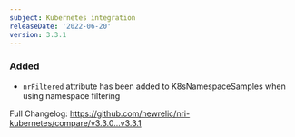 ```yaml
---
subject: Kubernetes integration
releaseDate: '2022-06-20'
version: 3.3.1
---
```


### Added
 - `nrFiltered` attribute has been added to K8sNamespaceSamples when using namespace filtering

Full Changelog: https://github.com/newrelic/nri-kubernetes/compare/v3.3.0...v3.3.1

